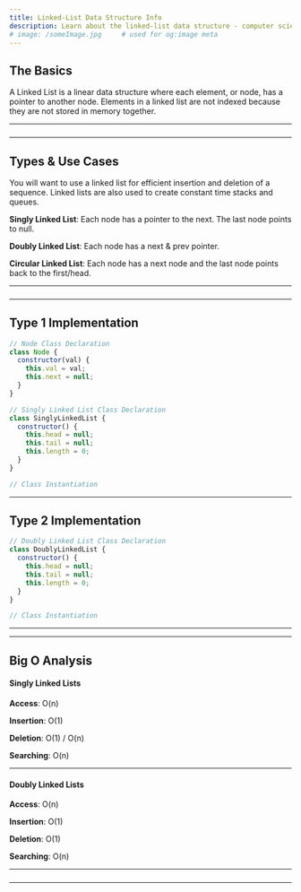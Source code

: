 ```yaml
---
title: Linked-List Data Structure Info
description: Learn about the linked-list data structure - computer science.
# image: /someImage.jpg     # used for og:image meta
---
```


## The Basics

A Linked List is a linear data structure where each element, or node, has a pointer to another node.
Elements in a linked list are not indexed because they are not stored in memory together.

---

###

---

## Types & Use Cases

You will want to use a linked list for efficient insertion and deletion of a sequence. Linked lists are also used to
create constant time stacks and queues.

**Singly Linked List**: Each node has a pointer to the next. The last node points to null.

**Doubly Linked List**: Each node has a next & prev pointer.

**Circular Linked List**: Each node has a next node and the last node points back to the first/head.

---

###

---

## Type 1 Implementation

```js title=scripts/singly-linked-list lineNumbers=true highlight={1,9,18}
// Node Class Declaration
class Node {
  constructor(val) {
    this.val = val;
    this.next = null;
  }
}

// Singly Linked List Class Declaration
class SinglyLinkedList {
  constructor() {
    this.head = null;
    this.tail = null;
    this.length = 0;
  }
}

// Class Instantiation
```

---

## Type 2 Implementation

```js title=scripts/type2 lineNumbers=true highlight={1,10}
// Doubly Linked List Class Declaration
class DoublyLinkedList {
  constructor() {
    this.head = null;
    this.tail = null;
    this.length = 0;
  }
}

// Class Instantiation
```

---

---

## Big O Analysis

#### Singly Linked Lists

**Access**: O(n)

**Insertion**: O(1)

**Deletion**: O(1) / O(n)

**Searching**: O(n)

---

#### Doubly Linked Lists

**Access**: O(n)

**Insertion**: O(1)

**Deletion**: O(1)

**Searching**: O(n)

---

###

---

<!-- ## Advanced Linked-List Questions -->

